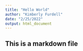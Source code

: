 ```yaml
---
title: "Hello World"
author: "Kimberly Furdell"
date: "2/25/2022"
output: html_document
---
```


## This is a markdown file